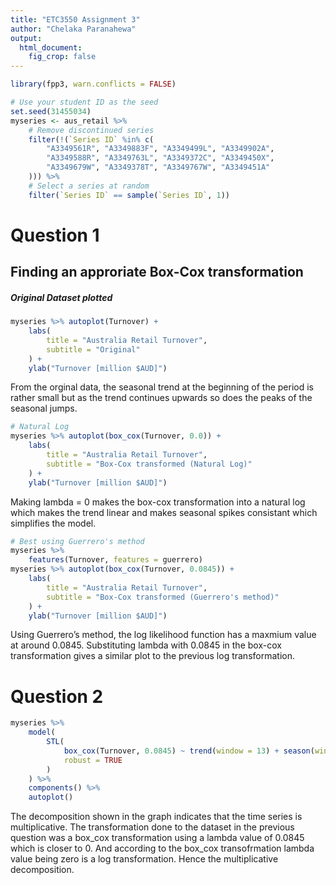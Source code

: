 ```yaml
---
title: "ETC3550 Assignment 3"
author: "Chelaka Paranahewa"
output: 
  html_document:
    fig_crop: false
---
```

```r
library(fpp3, warn.conflicts = FALSE)

# Use your student ID as the seed
set.seed(31455034)
myseries <- aus_retail %>%
    # Remove discontinued series
    filter(!(`Series ID` %in% c(
        "A3349561R", "A3349883F", "A3349499L", "A3349902A",
        "A3349588R", "A3349763L", "A3349372C", "A3349450X",
        "A3349679W", "A3349378T", "A3349767W", "A3349451A"
    ))) %>%
    # Select a series at random
    filter(`Series ID` == sample(`Series ID`, 1))
```
# Question 1
## Finding an approriate Box-Cox transformation

##### Original Dataset plotted
```r
myseries %>% autoplot(Turnover) +
    labs(
        title = "Australia Retail Turnover",
        subtitle = "Original"
    ) +
    ylab("Turnover [million $AUD]")
```
<!-- Analysis -->
From the orginal data, the seasonal trend at the beginning of the period is rather small but as the trend continues upwards so does the peaks of the seasonal jumps.

```r
# Natural Log
myseries %>% autoplot(box_cox(Turnover, 0.0)) +
    labs(
        title = "Australia Retail Turnover",
        subtitle = "Box-Cox transformed (Natural Log)"
    ) +
    ylab("Turnover [million $AUD]")
```
<!-- Analysis -->
Making lambda = 0 makes the box-cox transformation into a natural log which makes the trend linear and makes seasonal spikes consistant which simplifies the model. 

```r
# Best using Guerrero's method
myseries %>%
    features(Turnover, features = guerrero)
myseries %>% autoplot(box_cox(Turnover, 0.0845)) +
    labs(
        title = "Australia Retail Turnover",
        subtitle = "Box-Cox transformed (Guerrero's method)"
    ) +
    ylab("Turnover [million $AUD]")
```
<!-- Analysis -->
Using Guerrero's method, the log likelihood function has a maxmium value at around 0.0845. Substituting lambda with 0.0845 in the box-cox transformation gives a similar plot to the previous log transformation. 

# Question 2

```r
myseries %>%
    model(
        STL(
            box_cox(Turnover, 0.0845) ~ trend(window = 13) + season(window = "periodic"),
            robust = TRUE
        )
    ) %>%
    components() %>%
    autoplot()
```
<!-- Analysis -->
The decomposition shown in the graph indicates that the time series is multiplicative. The transformation done to the dataset in the previous question was a box_cox transformation using a lambda value of 0.0845 which is closer to 0. And according to the box_cox transofrmation lambda value being zero is a log transformation. Hence the multiplicative decomposition. 

<!-- From the remainder graph, there seems to be an anomoly during the year 2014. The spike that should have been there is instead replaced with a large valley. Upon doing research close to the year 2014, there was an unexpected event in October of 2014. Costco was attempting to enter the Adeliade market but it was pushed back because of a licensing issue.  -->